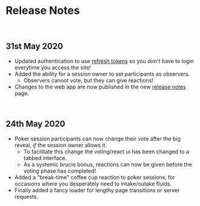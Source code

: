 
<Box maxWidth={9} margin="0 auto">

# Release Notes

<br />

## 31st May 2020

- Updated authentication to use [refresh tokens](https://auth0.com/docs/tokens/concepts/refresh-tokens) so you don't have to login everytime you access the site!
- Added the ability for a session owner to set participants as observers.
  - Observers cannot vote, but they can give reactions!
- Changes to the web app are now published in the new [release notes](/release-notes) page.

<br />

## 24th May 2020

- Poker session participants can now change their vote after the big reveal, _if_ the session owner allows it.
  - To facilitate this change the voting/react ui has been changed to a tabbed interface.
  - As a systemic brucie bonus, reactions can now be given before the voting phase has completed!
- Added a "break-time" coffee cup reaction to poker sessions, for occasions where you desperately need to intake/outake fluids.
- Finally added a fancy loader for lengthy page transitions or server requests.

</Box>
